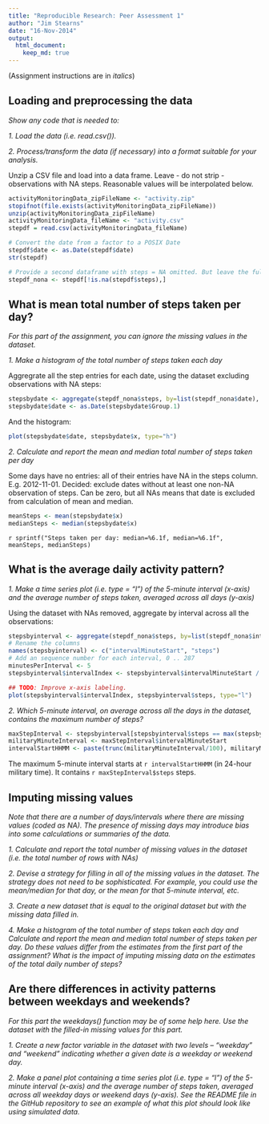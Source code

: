 ```yaml
---
title: "Reproducible Research: Peer Assessment 1"
author: "Jim Stearns"
date: "16-Nov-2014"
output: 
  html_document:
    keep_md: true
---
```


(Assignment instructions are in *italics*)

## Loading and preprocessing the data

*Show any code that is needed to:*

*1. Load the data (i.e. read.csv()).*

*2. Process/transform the data (if necessary) into a format suitable for your analysis.*

Unzip a CSV file and load into a data frame. Leave - do not strip - observations with NA steps. Reasonable values will be interpolated below.

```r
activityMonitoringData_zipFileName <- "activity.zip"
stopifnot(file.exists(activityMonitoringData_zipFileName))
unzip(activityMonitoringData_zipFileName)
activityMonitoringData_fileName <- "activity.csv"
stepdf = read.csv(activityMonitoringData_fileName)

# Convert the date from a factor to a POSIX Date
stepdf$date <- as.Date(stepdf$date)
str(stepdf)

# Provide a second dataframe with steps = NA omitted. But leave the full version - will be needed.
stepdf_nona <- stepdf[!is.na(stepdf$steps),]
```

## What is mean total number of steps taken per day?

*For this part of the assignment, you can ignore the missing values in the dataset.*

*1. Make a histogram of the total number of steps taken each day*

Aggregrate all the step entries for each date, using the dataset excluding observations with NA steps:

```r
stepsbydate <- aggregate(stepdf_nona$steps, by=list(stepdf_nona$date), FUN=sum)
stepsbydate$date <- as.Date(stepsbydate$Group.1)
```

And the histogram:

```r
plot(stepsbydate$date, stepsbydate$x, type="h")
```

*2. Calculate and report the mean and median total number of steps taken per day*

Some days have no entries: all of their entries have NA in the steps column. E.g. 2012-11-01.
Decided: exclude dates without at least one non-NA observation of steps. Can be zero, 
but all NAs means that date is excluded from calculation of mean and median.

```r
meanSteps <- mean(stepsbydate$x)
medianSteps <- median(stepsbydate$x)
```

`r sprintf("Steps taken per day: median=%6.1f, median=%6.1f", meanSteps, medianSteps)`

## What is the average daily activity pattern?

*1. Make a time series plot (i.e. type = "l") of the 5-minute interval (x-axis) and the average number of steps taken, averaged across all days (y-axis)*

Using the dataset with NAs removed, aggregate by interval across all the observations:
```r
stepsbyinterval <- aggregate(stepdf_nona$steps, by=list(stepdf_nona$interval), FUN=sum)
# Rename the columns
names(stepsbyinterval) <- c("intervalMinuteStart", "steps")
# Add an sequence number for each interval, 0 .. 287
minutesPerInterval <- 5
stepsbyinterval$intervalIndex <- stepsbyinterval$intervalMinuteStart / minutesPerInterval
```
```r
## TODO: Improve x-axis labeling.
plot(stepsbyinterval$intervalIndex, stepsbyinterval$steps, type="l")
```

*2. Which 5-minute interval, on average across all the days in the dataset, contains the maximum number of steps?*
```r
maxStepInterval <- stepsbyinterval[stepsbyinterval$steps == max(stepsbyinterval$steps),]
militaryMinuteInterval <- maxStepInterval$intervalMinuteStart
intervalStartHHMM <- paste(trunc(militaryMinuteInterval/100), militaryMinuteInterval %% 100, sep=":")
```

The maximum 5-minute interval starts at `r intervalStartHHMM` (in 24-hour military time).
It contains `r maxStepInterval$steps` steps.

## Imputing missing values

*Note that there are a number of days/intervals where there are missing values (coded as NA). The presence of missing days may introduce bias into some calculations or summaries of the data.*

*1. Calculate and report the total number of missing values in the dataset (i.e. the total number of rows with NAs)*

*2. Devise a strategy for filling in all of the missing values in the dataset. The strategy does not need to be sophisticated. For example, you could use the mean/median for that day, or the mean for that 5-minute interval, etc.*

*3. Create a new dataset that is equal to the original dataset but with the missing data filled in.*

*4. Make a histogram of the total number of steps taken each day and Calculate and report the mean and median total number of steps taken per day. Do these values differ from the estimates from the first part of the assignment? What is the impact of imputing missing data on the estimates of the total daily number of steps?*

## Are there differences in activity patterns between weekdays and weekends?

*For this part the weekdays() function may be of some help here. Use the dataset with the filled-in missing values for this part.*

*1. Create a new factor variable in the dataset with two levels – “weekday” and “weekend” indicating whether a given date is a weekday or weekend day.*

*2. Make a panel plot containing a time series plot (i.e. type = "l") of the 5-minute interval (x-axis) and the average number of steps taken, averaged across all weekday days or weekend days (y-axis). See the README file in the GitHub repository to see an example of what this plot should look like using simulated data.*
